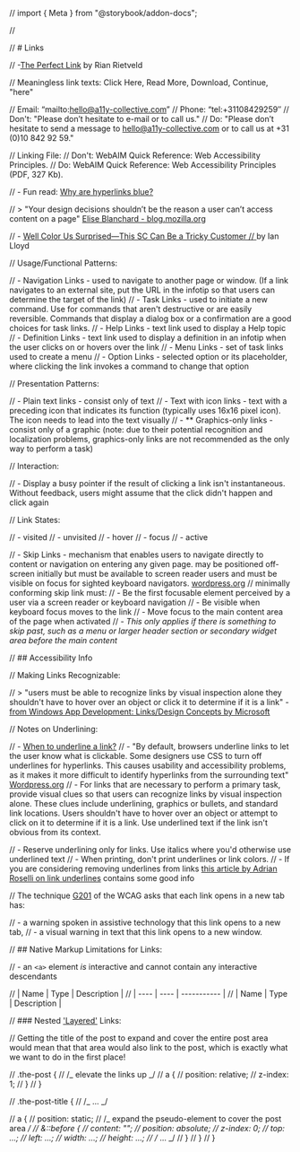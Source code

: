 // import { Meta } from "@storybook/addon-docs";

// <Meta title="Links Info" />

// # Links

// -[The Perfect Link](https://www.a11y-collective.com/the-perfect-link/) by Rian Rietveld

// Meaningless link texts: Click Here, Read More, Download, Continue, "here"

// Email: “mailto:hello@a11y-collective.com”
// Phone: “tel:+31108429259″
// Don't: "Please don’t hesitate to e-mail or to call us."
// Do: "Please don’t hesitate to send a message to hello@a11y-collective.com or to call us at +31 (0)10 842 92 59."

// Linking File:
// Don't: WebAIM Quick Reference: Web Accessibility Principles.
// Do: WebAIM Quick Reference: Web Accessibility Principles (PDF, 327 Kb).

// - Fun read: [Why are hyperlinks blue?](https://blog.mozilla.org/en/internet-culture/deep-dives/why-are-hyperlinks-blue/)

// > "Your design decisions shouldn’t be the reason a user can’t access content on a page" [Elise Blanchard - blog.mozilla.org](https://blog.mozilla.org/en/internet-culture/deep-dives/why-are-hyperlinks-blue/#:~:text=on%20a%20page.-,Interactive%20states,-should%20always%20be)

// - [Well Color Us Surprised—This SC Can Be a Tricky Customer
// ](https://www.tpgi.com/well-color-us-surprised-this-sc-can-be-a-tricky-customer/) by Ian Lloyd

// Usage/Functional Patterns:

// - Navigation Links - used to navigate to another page or window. (If a link navigates to an external site, put the URL in the infotip so that users can determine the target of the link)
// - Task Links - used to initiate a new command. Use for commands that aren't destructive or are easily reversible. Commands that display a dialog box or a confirmation are a good choices for task links.
// - Help Links - text link used to display a Help topic
// - Definition Links - text link used to display a definition in an infotip when the user clicks on or hovers over the link
// - Menu Links - set of task links used to create a menu
// - Option Links - selected option or its placeholder, where clicking the link invokes a command to change that option

// Presentation Patterns:

// - Plain text links - consist only of text
// - Text with icon links - text with a preceding icon that indicates its function (typically uses 16x16 pixel icon). The icon needs to lead into the text visually
// - \*\* Graphics-only links - consist only of a graphic (note: due to their potential recognition and localization problems, graphics-only links are not recommended as the only way to perform a task)

// Interaction:

// - Display a busy pointer if the result of clicking a link isn't instantaneous. Without feedback, users might assume that the click didn't happen and click again

// Link States:

// - visited
// - unvisited
// - hover
// - focus
// - active

// - Skip Links - mechanism that enables users to navigate directly to content or navigation on entering any given page. may be positioned off-screen initially but must be available to screen reader users and must be visible on focus for sighted keyboard navigators. [wordpress.org](https://make.wordpress.org/themes/handbook/review/required/#3-accessibility)
// minimally conforming skip link must:
// - Be the first focusable element perceived by a user via a screen reader or keyboard navigation
// - Be visible when keyboard focus moves to the link
// - Move focus to the main content area of the page when activated
// - _This only applies if there is something to skip past, such as a menu or larger header section or secondary widget area before the main content_

// ## Accessibility Info

// Making Links Recognizable:

// > "users must be able to recognize links by visual inspection alone they shouldn't have to hover over an object or click it to determine if it is a link" - [from Windows App Development: Links/Design Concepts by Microsoft](https://docs.microsoft.com/en-us/windows/win32/uxguide/ctrl-links?redirectedfrom=MSDN#design_concepts:~:text=users%20must%20be%20able%20to%20recognize%20links%20by%20visual%20inspection%20alone%20they%20shouldn%27t%20have%20to%20hover%20over%20an%20object%20or%20click%20it%20to%20determine%20if%20it%20is%20a%20link)

// Notes on Underlining:

// - [When to underline a link?](https://www.a11y-collective.com/the-perfect-link/#:~:text=When%20to%20underline%20a%20link%3F)
// - "By default, browsers underline links to let the user know what is clickable. Some designers use CSS to turn off underlines for hyperlinks. This causes usability and accessibility problems, as it makes it more difficult to identify hyperlinks from the surrounding text" [Wordpress.org](https://developer.wordpress.org/themes/advanced-topics/ui-best-practices/#style-links-with-underlines)
// - For links that are necessary to perform a primary task, provide visual clues so that users can recognize links by visual inspection alone. These clues include underlining, graphics or bullets, and standard link locations. Users shouldn't have to hover over an object or attempt to click on it to determine if it is a link. Use underlined text if the link isn't obvious from its context.

// - Reserve underlining only for links. Use italics where you'd otherwise use underlined text
// - When printing, don't print underlines or link colors.
// - If you are considering removing underlines from links [this article by Adrian Roselli on link underlines](https://adrianroselli.com/2016/06/on-link-underlines.html#styling) contains some good info

// The technique [G201](https://www.w3.org/TR/WCAG20-TECHS/G201.html) of the WCAG asks that each link opens in a new tab has:

// - a warning spoken in assistive technology that this link opens to a new tab,
// - a visual warning in text that this link opens to a new window.

// ## Native Markup Limitations for Links:

// - an `<a>` element _is_ interactive and cannot contain any interactive descendants

// | Name | Type | Description |
// | ---- | ---- | ----------- |
// | Name | Type | Description |

// ### Nested ['Layered'](https://www.sarasoueidan.com/blog/nested-links/) Links:

// Getting the title of the post to expand and cover the entire post area would mean that that area would also link to the post, which is exactly what we want to do in the first place!

// .the-post {
// /_ elevate the links up _/
// a {
// position: relative;
// z-index: 1;
// }
// }

// .the-post-title {
// /_ ... _/

// a {
// position: static;
// /_ expand the pseudo-element to cover the post area _/
// &::before {
// content: "";
// position: absolute;
// z-index: 0;
// top: ...;
// left: ...;
// width: ...;
// height: ...;
// /_ ... _/
// }
// }
// }
